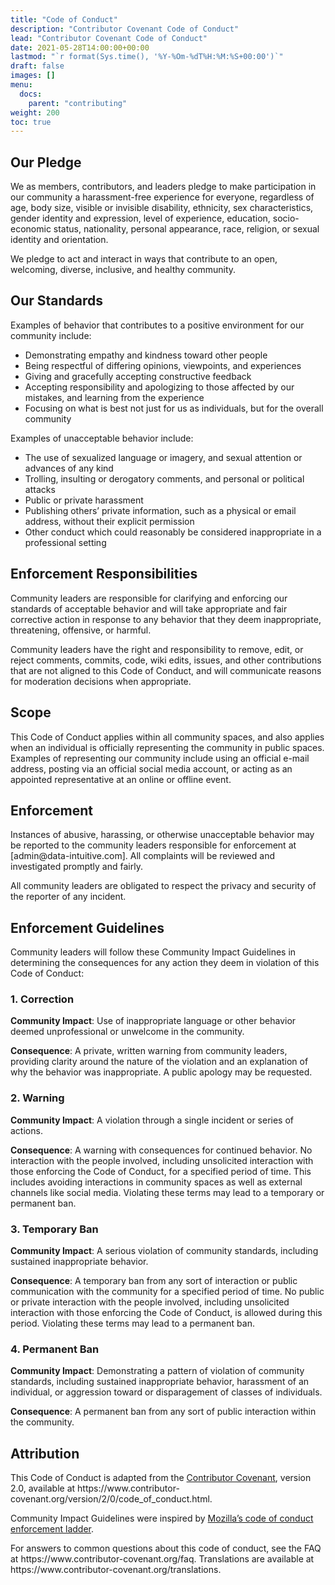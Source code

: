 ```yaml
---
title: "Code of Conduct"
description: "Contributor Covenant Code of Conduct"
lead: "Contributor Covenant Code of Conduct"
date: 2021-05-28T14:00:00+00:00
lastmod: "`r format(Sys.time(), '%Y-%Om-%dT%H:%M:%S+00:00')`"
draft: false
images: []
menu:
  docs:
    parent: "contributing"
weight: 200
toc: true
---
```



## Our Pledge

We as members, contributors, and leaders pledge to make participation in our community a harassment-free experience for everyone, regardless of age, body size, visible or invisible disability, ethnicity, sex characteristics, gender identity and expression, level of experience, education, socio-economic status, nationality, personal appearance, race, religion, or sexual identity and orientation.

We pledge to act and interact in ways that contribute to an open, welcoming, diverse, inclusive, and healthy community.

## Our Standards

Examples of behavior that contributes to a positive environment for our community include:

* Demonstrating empathy and kindness toward other people
* Being respectful of differing opinions, viewpoints, and experiences
* Giving and gracefully accepting constructive feedback
* Accepting responsibility and apologizing to those affected by our mistakes, and learning from the experience
* Focusing on what is best not just for us as individuals, but for the overall community

Examples of unacceptable behavior include:

* The use of sexualized language or imagery, and sexual attention or
  advances of any kind
* Trolling, insulting or derogatory comments, and personal or political attacks
* Public or private harassment
* Publishing others' private information, such as a physical or email
  address, without their explicit permission
* Other conduct which could reasonably be considered inappropriate in a
  professional setting

## Enforcement Responsibilities

Community leaders are responsible for clarifying and enforcing our standards of acceptable behavior and will take appropriate and fair corrective action in response to any behavior that they deem inappropriate, threatening, offensive, or harmful.

Community leaders have the right and responsibility to remove, edit, or reject comments, commits, code, wiki edits, issues, and other contributions that are not aligned to this Code of Conduct, and will communicate reasons for moderation decisions when appropriate.

## Scope

This Code of Conduct applies within all community spaces, and also applies when an individual is officially representing the community in public spaces. Examples of representing our community include using an official e-mail address, posting via an official social media account, or acting as an appointed representative at an online or offline event.

## Enforcement

Instances of abusive, harassing, or otherwise unacceptable behavior may be reported to the community leaders responsible for enforcement at [admin@data-intuitive.com]. All complaints will be reviewed and investigated promptly and fairly.

All community leaders are obligated to respect the privacy and security of the reporter of any incident.

## Enforcement Guidelines

Community leaders will follow these Community Impact Guidelines in determining the consequences for any action they deem in violation of this Code of Conduct:

### 1. Correction

**Community Impact**: Use of inappropriate language or other behavior deemed unprofessional or unwelcome in the community.

**Consequence**: A private, written warning from community leaders, providing clarity around the nature of the violation and an explanation of why the behavior was inappropriate. A public apology may be requested.

### 2. Warning

**Community Impact**: A violation through a single incident or series of actions.

**Consequence**: A warning with consequences for continued behavior. No interaction with the people involved, including unsolicited interaction with those enforcing the Code of Conduct, for a specified period of time. This includes avoiding interactions in community spaces as well as external channels like social media. Violating these terms may lead to a temporary or permanent ban.

### 3. Temporary Ban

**Community Impact**: A serious violation of community standards, including sustained inappropriate behavior.

**Consequence**: A temporary ban from any sort of interaction or public communication with the community for a specified period of time. No public or private interaction with the people involved, including unsolicited interaction with those enforcing the Code of Conduct, is allowed during this period. Violating these terms may lead to a permanent ban.

### 4. Permanent Ban

**Community Impact**: Demonstrating a pattern of violation of community standards, including sustained inappropriate behavior,  harassment of an individual, or aggression toward or disparagement of classes of individuals.

**Consequence**: A permanent ban from any sort of public interaction within the community.

## Attribution

This Code of Conduct is adapted from the [Contributor Covenant][homepage], version 2.0,
available at https://www.contributor-covenant.org/version/2/0/code_of_conduct.html.

Community Impact Guidelines were inspired by [Mozilla's code of conduct enforcement ladder](https://github.com/mozilla/diversity).

[homepage]: https://www.contributor-covenant.org

For answers to common questions about this code of conduct, see the FAQ at
https://www.contributor-covenant.org/faq. Translations are available at https://www.contributor-covenant.org/translations.
